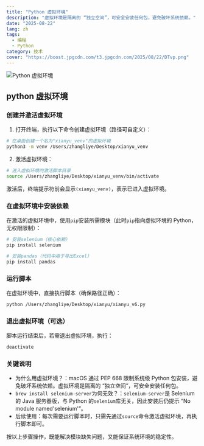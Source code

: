 ```yaml
---
title: "Python 虚拟环境"
description: "虚拟环境是隔离的 “独立空间”，可安全安装任何包，避免破坏系统依赖。"
date: "2025-08-22"
lang: zh
tags:
  - 编程
  - Python
category: 技术
cover: "https://boost.jpgcdn.com/t3.jpgcdn.com/2025/08/22/DTvp.png"
---
```



<Image
  src="https://boost.jpgcdn.com/t3.jpgcdn.com/2025/08/22/DTvp.png"
  alt="Python 虚拟环境"
  width={999}
  height={527}
  isArticleImage={true}
/>

## python 虚拟环境

### 创建并激活虚拟环境

1. 打开终端，执行以下命令创建虚拟环境（路径可自定义）：
    
```bash
# 在桌面创建一个名为"xianyu_venv"的虚拟环境
python3 -m venv /Users/zhangliye/Desktop/xianyu_venv
```
2. 激活虚拟环境：
    
```bash
# 进入虚拟环境的激活脚本目录
source /Users/zhangliye/Desktop/xianyu_venv/bin/activate
```
激活后，终端提示符前会显示`(xianyu_venv)`，表示已进入虚拟环境。
    

### 在虚拟环境中安装依赖

在激活的虚拟环境中，使用`pip`安装所需模块（此时`pip`指向虚拟环境的 Python，无权限限制）：

```bash
# 安装selenium（核心依赖）
pip install selenium

# 安装pandas（代码中用于导出Excel）
pip install pandas
```

### 运行脚本

在虚拟环境中，直接执行脚本（确保路径正确）：

```bash
python /Users/zhangliye/Desktop/xianyu/xianyu_v6.py
```

### 退出虚拟环境（可选）

脚本运行结束后，若需退出虚拟环境，执行：

```bash
deactivate
```

### 关键说明

- 为什么用虚拟环境？：macOS 通过 PEP 668 限制系统级 Python 包安装，避免破坏系统依赖。虚拟环境是隔离的 “独立空间”，可安全安装任何包。
- `brew install selenium-server`为何无效？：`selenium-server`是 Selenium 的 Java 服务器版，与 Python 的`selenium`库无关，因此安装后仍提示 “No module named'selenium'”。
- 后续使用：每次需要运行脚本时，只需先通过`source`命令激活虚拟环境，再执行脚本即可。

按以上步骤操作，既能解决模块缺失问题，又能保证系统环境的稳定性。